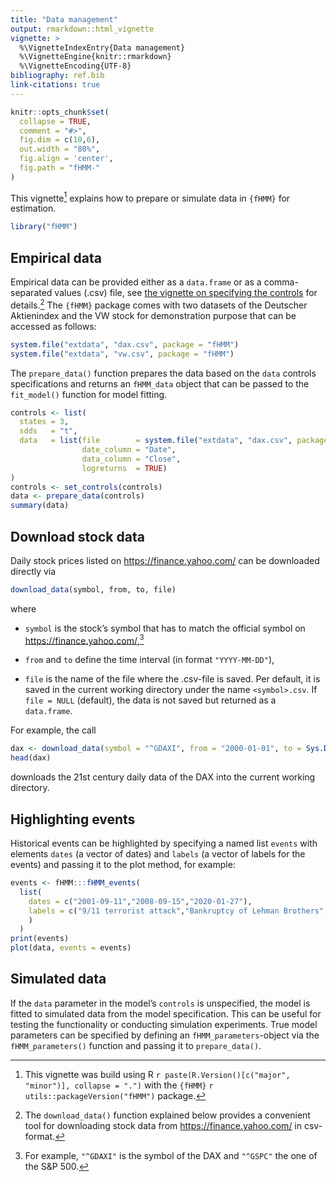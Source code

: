 ---
title: "Data management"
output: rmarkdown::html_vignette
vignette: >
  %\VignetteIndexEntry{Data management}
  %\VignetteEngine{knitr::rmarkdown}
  %\VignetteEncoding{UTF-8}
bibliography: ref.bib
link-citations: true
---

```{r, include = FALSE}
knitr::opts_chunk$set(
  collapse = TRUE,
  comment = "#>",
  fig.dim = c(10,6),
  out.width = "80%",
  fig.align = 'center',
  fig.path = "fHMM-"
)
```

This vignette^[This vignette was build using R `r paste(R.Version()[c("major", "minor")], collapse = ".")` with the `{fHMM}` `r utils::packageVersion("fHMM")` package.] explains how to prepare or simulate data in `{fHMM}` for estimation.

```{r load fHMM, message = FALSE}
library("fHMM")
```

## Empirical data

Empirical data can be provided either as a `data.frame` or as a comma-separated values (.csv) file, see [the vignette on specifying the controls](https://loelschlaeger.de/fHMM/articles/v02_controls.html) for details.^[The `download_data()` function explained below provides a convenient tool for downloading stock data from <https://finance.yahoo.com/> in csv-format.] The `{fHMM}` package comes with two datasets of the Deutscher Aktienindex and the VW stock for demonstration purpose that can be accessed as follows:

```{r, head dax, results = FALSE}
system.file("extdata", "dax.csv", package = "fHMM")
system.file("extdata", "vw.csv", package = "fHMM")
``` 

The `prepare_data()` function prepares the data based on the `data` controls specifications and returns an `fHMM_data` object that can be passed to the `fit_model()` function for model fitting.

```{r, prepare_data example}
controls <- list(
  states = 3,
  sdds   = "t",
  data   = list(file        = system.file("extdata", "dax.csv", package = "fHMM"),
                date_column = "Date",
                data_column = "Close",
                logreturns  = TRUE)
)
controls <- set_controls(controls)
data <- prepare_data(controls)
summary(data)
```

## Download stock data

Daily stock prices listed on <https://finance.yahoo.com/> can be downloaded directly via

```{r, eval = FALSE} 
download_data(symbol, from, to, file)
```

where

- `symbol` is the stock's symbol that has to match the official symbol on <https://finance.yahoo.com/>,^[For example, `"^GDAXI"` is the symbol of the DAX and `"^GSPC"` the one of the S\&P 500.]

- `from` and `to` define the time interval (in format `"YYYY-MM-DD"`),

- `file` is the name of the file where the .csv-file is saved. Per default, it is saved in the current working directory under the name `<symbol>.csv`. If `file = NULL` (default), the data is not saved but returned as a `data.frame`.

For example, the call

```{r}
dax <- download_data(symbol = "^GDAXI", from = "2000-01-01", to = Sys.Date())
head(dax)
```

downloads the 21st century daily data of the DAX into the current working directory.

## Highlighting events

Historical events can be highlighted by specifying a named list `events` with elements `dates` (a vector of dates) and `labels` (a vector of labels for the events) and passing it to the plot method, for example:

```{r, events}
events <- fHMM:::fHMM_events(
  list(
    dates = c("2001-09-11","2008-09-15","2020-01-27"),
    labels = c("9/11 terrorist attack","Bankruptcy of Lehman Brothers","First COVID-19 case in Germany")
    )
  )
print(events)
plot(data, events = events)
```

## Simulated data

If the `data` parameter in the model's `controls` is unspecified, the model is fitted to simulated data from the model specification. This can be useful for testing the functionality or conducting simulation experiments. True model parameters can be specified by defining an `fHMM_parameters`-object via the `fHMM_parameters()` function and passing it to `prepare_data()`.
